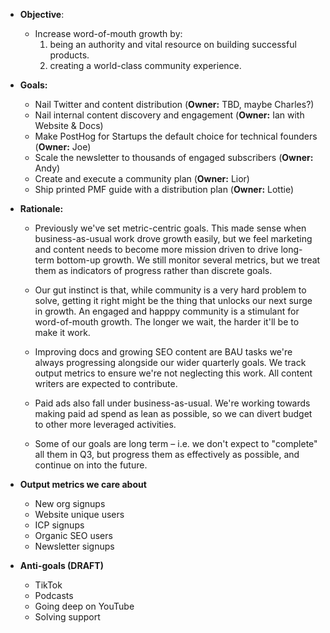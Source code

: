 * **Objective**:
    * Increase word-of-mouth growth by:
      1. being an authority and vital resource on building successful products.
      2. creating a world-class community experience.

* **Goals:**
    * Nail Twitter and content distribution (**Owner:** TBD, maybe Charles?)
    * Nail internal content discovery and engagement (**Owner:** Ian with Website & Docs)
    * Make PostHog for Startups the default choice for technical founders (**Owner:** Joe)
    * Scale the newsletter to thousands of engaged subscribers (**Owner:** Andy)
    * Create and execute a community plan (**Owner:** Lior)
    * Ship printed PMF guide with a distribution plan (**Owner:** Lottie)

* **Rationale:**
    * Previously we've set metric-centric goals. This made sense when business-as-usual work drove growth easily, but we feel marketing and content needs to become more mission driven to drive long-term bottom-up growth. We still monitor several metrics, but we treat them as indicators of progress rather than discrete goals.

    * Our gut instinct is that, while community is a very hard problem to solve, getting it right might be the thing that unlocks our next surge in growth. An engaged and happpy community is a stimulant for word-of-mouth growth. The longer we wait, the harder it'll be to make it work.

    * Improving docs and growing SEO content are BAU tasks we're always progressing alongside our wider quarterly goals. We track output metrics to ensure we're not neglecting this work. All content writers are expected to contribute.

    * Paid ads also fall under business-as-usual. We're working towards making paid ad spend as lean as possible, so we can divert budget to other more leveraged activities.

    * Some of our goals are long term – i.e. we don't expect to "complete" all them in Q3, but progress them as effectively as possible, and continue on into the future.

* **Output metrics we care about**
    * New org signups
    * Website unique users
    * ICP signups
    * Organic SEO users
    * Newsletter signups 

* **Anti-goals (DRAFT)** 
    * TikTok
    * Podcasts
    * Going deep on YouTube
    * Solving support
